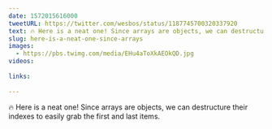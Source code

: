 ```yaml
---
date: 1572015616000
tweetURL: https://twitter.com/wesbos/status/1187745700320337920
text: 🔥 Here is a neat one! Since arrays are objects, we can destructure their indexes to easily grab the first and last items. 
slug: here-is-a-neat-one-since-arrays
images:
  - https://pbs.twimg.com/media/EHu4aToXkAEOkQD.jpg
videos:
  
links:
  
---
```

🔥 Here is a neat one! Since arrays are objects, we can destructure their indexes to easily grab the first and last items.
